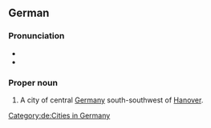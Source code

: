 ==German==
{{wikipedia}}
{{wikipedia|lang=de}}

===Pronunciation===
* {{IPA|/ˈkasl̩/|/ˈkasəl/|lang=de}}
* {{audio|De-Kassel.ogg|Audio|lang=de}}

===Proper noun===
{{de-proper noun|n|Kassels}}

# A city of central [[Germany]] south-southwest of [[Hanover]].

[[Category:de:Cities in Germany]]